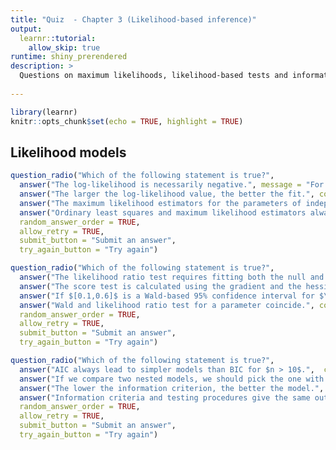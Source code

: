 ```yaml
---
title: "Quiz  - Chapter 3 (Likelihood-based inference)"
output:
  learnr::tutorial:
    allow_skip: true
runtime: shiny_prerendered
description: >
  Questions on maximum likelihoods, likelihood-based tests and information criteria 
  
---
```


```r
library(learnr)
knitr::opts_chunk$set(echo = TRUE, highlight = TRUE)
```

## Likelihood models


```r
question_radio("Which of the following statement is true?",
  answer("The log-likelihood is necessarily negative.", message = "For continuous models, the likelihood is the product of densities, and these are not bounded above by 1."),
  answer("The larger the log-likelihood value, the better the fit.", correct=TRUE),
  answer("The maximum likelihood estimators for the parameters of independent and identically distributed data from $\\mathsf{No}(\\mu, \\sigma^2)$ are the sample mean and the sample variance", correct = FALSE, message = "The estimator of the variance has a denominator of $n$, not $n-1$."),
  answer("Ordinary least squares and maximum likelihood estimators always give the same values, regardless of the model", correct = FALSE, message = "This is true only for $\\boldsymbol{\\beta}$ in normal linear model with common variance $\\sigma^2$."),
  random_answer_order = TRUE,
  allow_retry = TRUE,
  submit_button = "Submit an answer",
  try_again_button = "Try again")
```


```r
question_radio("Which of the following statement is true?",
  answer("The likelihood ratio test requires fitting both the null and alternative models.",  correct = TRUE),
  answer("The score test is calculated using the gradient and the hessian evaluated at the maximum likelihood estimator of the full model.", correct = FALSE, message = "By definition, the maximum likelihood estimator solves the score equation, so the gradient is zero."),
  answer("If $[0.1,0.6]$ is a Wald-based 95% confidence interval for $\\theta$, then the 95% confidence interval for $\\exp(\\theta)$ is $[\\exp(0.1), \\exp(0.6)]$", correct = FALSE, message = "Wald-based confidence intervals are not invariant to nonlinear reparametrizations of the model. The maximum likelihood estimate of $\\exp(\\theta)$ is $\\exp(\\widehat{\\theta})$, but the standard errors have to be adjusted using the delta method."),
  answer("Wald and likelihood ratio test for a parameter coincide.", correct = FALSE),
  random_answer_order = TRUE,
  allow_retry = TRUE,
  submit_button = "Submit an answer",
  try_again_button = "Try again")

```


```r
question_radio("Which of the following statement is true?",
  answer("AIC always lead to simpler models than BIC for $n > 10$.",  correct = FALSE, message = "AIC has a penalty of two times the number of parameters, whereas the penalty for BIC is $\\ln(n)$ which is greater than 2.30 for $n>10$."),
  answer("If we compare two nested models, we should pick the one with the highest likelihood value", correct = FALSE, message = "The smaller (null model) on which we impose restrictions will always fit worst than the model without restriction, because the null model is always a special case of the full model."),
  answer("The lower the information criterion, the better the model.", correct = TRUE, message = "Minus twice the log-likelihood plus penalty, so the larger the log-likelihood the smaller $-2 \\ell(\\boldsymbol{\\theta})$."),
  answer("Information criteria and testing procedures give the same output", correct = FALSE, message = "We cannot compare models that are not nested; moreover, information criteria are not formal testing procedures."),
  random_answer_order = TRUE,
  allow_retry = TRUE,
  submit_button = "Submit an answer",
  try_again_button = "Try again")

```
